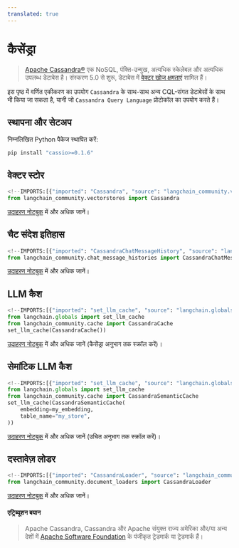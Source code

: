```yaml
---
translated: true
---
```


# कैसेंड्रा

> [Apache Cassandra®](https://cassandra.apache.org/) एक NoSQL, पंक्ति-उन्मुख, अत्यधिक स्केलेबल और अत्यधिक उपलब्ध डेटाबेस है।
> संस्करण 5.0 से शुरू, डेटाबेस में [वेक्टर खोज क्षमताएं](https://cassandra.apache.org/doc/trunk/cassandra/vector-search/overview.html) शामिल हैं।

इस पृष्ठ में वर्णित एकीकरण का उपयोग `Cassandra` के साथ-साथ अन्य CQL-संगत डेटाबेसों के साथ भी किया जा सकता है,
यानी जो `Cassandra Query Language` प्रोटोकॉल का उपयोग करते हैं।

## स्थापना और सेटअप

निम्नलिखित Python पैकेज स्थापित करें:

```bash
pip install "cassio>=0.1.6"
```

## वेक्टर स्टोर

```python
<!--IMPORTS:[{"imported": "Cassandra", "source": "langchain_community.vectorstores", "docs": "https://api.python.langchain.com/en/latest/vectorstores/langchain_community.vectorstores.cassandra.Cassandra.html", "title": "Cassandra"}]-->
from langchain_community.vectorstores import Cassandra
```

[उदाहरण नोटबुक](/docs/integrations/vectorstores/cassandra) में और अधिक जानें।

## चैट संदेश इतिहास

```python
<!--IMPORTS:[{"imported": "CassandraChatMessageHistory", "source": "langchain_community.chat_message_histories", "docs": "https://api.python.langchain.com/en/latest/chat_message_histories/langchain_community.chat_message_histories.cassandra.CassandraChatMessageHistory.html", "title": "Cassandra"}]-->
from langchain_community.chat_message_histories import CassandraChatMessageHistory
```

[उदाहरण नोटबुक](/docs/integrations/memory/cassandra_chat_message_history) में और अधिक जानें।

## LLM कैश

```python
<!--IMPORTS:[{"imported": "set_llm_cache", "source": "langchain.globals", "docs": "https://api.python.langchain.com/en/latest/globals/langchain.globals.set_llm_cache.html", "title": "Cassandra"}, {"imported": "CassandraCache", "source": "langchain_community.cache", "docs": "https://api.python.langchain.com/en/latest/cache/langchain_community.cache.CassandraCache.html", "title": "Cassandra"}]-->
from langchain.globals import set_llm_cache
from langchain_community.cache import CassandraCache
set_llm_cache(CassandraCache())
```

[उदाहरण नोटबुक](/docs/integrations/llms/llm_caching#cassandra-caches) में और अधिक जानें (कैसेंड्रा अनुभाग तक स्क्रॉल करें)।

## सेमांटिक LLM कैश

```python
<!--IMPORTS:[{"imported": "set_llm_cache", "source": "langchain.globals", "docs": "https://api.python.langchain.com/en/latest/globals/langchain.globals.set_llm_cache.html", "title": "Cassandra"}, {"imported": "CassandraSemanticCache", "source": "langchain_community.cache", "docs": "https://api.python.langchain.com/en/latest/cache/langchain_community.cache.CassandraSemanticCache.html", "title": "Cassandra"}]-->
from langchain.globals import set_llm_cache
from langchain_community.cache import CassandraSemanticCache
set_llm_cache(CassandraSemanticCache(
    embedding=my_embedding,
    table_name="my_store",
))
```

[उदाहरण नोटबुक](/docs/integrations/llms/llm_caching#cassandra-caches) में और अधिक जानें (उचित अनुभाग तक स्क्रॉल करें)।

## दस्तावेज़ लोडर

```python
<!--IMPORTS:[{"imported": "CassandraLoader", "source": "langchain_community.document_loaders", "docs": "https://api.python.langchain.com/en/latest/document_loaders/langchain_community.document_loaders.cassandra.CassandraLoader.html", "title": "Cassandra"}]-->
from langchain_community.document_loaders import CassandraLoader
```

[उदाहरण नोटबुक](/docs/integrations/document_loaders/cassandra) में और अधिक जानें।

#### एट्रिब्यूशन बयान

> Apache Cassandra, Cassandra और Apache संयुक्त राज्य अमेरिका और/या अन्य देशों में
> [Apache Software Foundation](http://www.apache.org/) के पंजीकृत ट्रेडमार्क या ट्रेडमार्क हैं।
